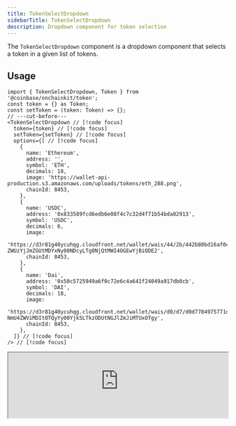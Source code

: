 ```yaml
---
title: TokenSelectDropdown
sidebarTitle: TokenSelectDropdown
description: Dropdown component for token selection
---
```


The `TokenSelectDropdown` component is a dropdown component that selects a token in a given list of tokens.

## Usage

```tsx
import { TokenSelectDropdown, Token } from '@coinbase/onchainkit/token';
const token = {} as Token;
const setToken = (token: Token) => {};
// ---cut-before---
<TokenSelectDropdown // [!code focus]
  token={token} // [!code focus]
  setToken={setToken} // [!code focus]
  options={[ // [!code focus]
    {
      name: 'Ethereum',
      address: '',
      symbol: 'ETH',
      decimals: 18,
      image: 'https://wallet-api-production.s3.amazonaws.com/uploads/tokens/eth_288.png',
      chainId: 8453,
    },
    {
      name: 'USDC',
      address: '0x833589fcd6edb6e08f4c7c32d4f71b54bda02913',
      symbol: 'USDC',
      decimals: 6,
      image:
        'https://d3r81g40ycuhqg.cloudfront.net/wallet/wais/44/2b/442b80bd16af0c0d9b22e03a16753823fe826e5bfd457292b55fa0ba8c1ba213-ZWUzYjJmZGUtMDYxNy00NDcyLTg0NjQtMWI4OGEwYjBiODE2',
      chainId: 8453,
    },
    {
      name: 'Dai',
      address: '0x50c5725949a6f0c72e6c4a641f24049a917db0cb',
      symbol: 'DAI',
      decimals: 18,
      image:
        'https://d3r81g40ycuhqg.cloudfront.net/wallet/wais/d0/d7/d0d7784975771dbbac9a22c8c0c12928cc6f658cbcf2bbbf7c909f0fa2426dec-NmU4ZWViMDItOTQyYy00Yjk5LTkzODUtNGJlZmJiMTUxOTgy',
      chainId: 8453,
    },
  ]} // [!code focus]
/> // [!code focus]
```

<iframe
  src="https://684b5e62b1ff46bc5bf83966-aijszlfakk.chromatic.com/iframe.html?args=&id=onchainkit-token-selectordropdown--default&viewMode=story&dark=true&hero=true"
  width="100%"
  height="auto"
/>

## Props

### TokenSelectDropdownProps

```ts
type TokenSelectDropdownProps = {
  options: Token[]; // List of tokens
  setToken: (token: Token) => void; // Token setter
  token?: Token; // Selected token
};
```

## CSS

```css
.ock-scrollbar {
  scrollbar-width: thin;
  scrollbar-color: #d1d5db #ffffff;
}
```
